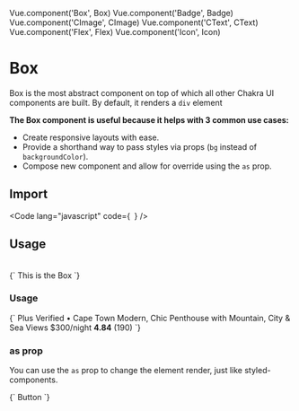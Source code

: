 Vue.component('Box', Box)
Vue.component('Badge', Badge)
Vue.component('CImage', CImage)
Vue.component('CText', CText)
Vue.component('Flex', Flex)
Vue.component('Icon', Icon)

# Box

Box is the most abstract component on top of which all other Chakra UI
components are built. By default, it renders a `div` element

**The Box component is useful because it helps with 3 common use cases:**

- Create responsive layouts with ease.
- Provide a shorthand way to pass styles via props (`bg` instead of `backgroundColor`).
- Compose new component and allow for override using the `as` prop.

## Import

<Code lang="javascript" code={`
`} />

## Usage

<br />
<LiveEditor>{`
<Box background-color="vue.600" w="100%" p="4" color="white">
    This is the Box
</Box>
`}
</LiveEditor>

### Usage

<LiveEditor>
{`
<Box w="300px" shadow="md" rounded="lg" p="5">
    <CImage rounded="md" src="https://bit.ly/2k1H1t6"/>
    <Flex align="baseline" mt="2">
    <Badge variantColor="pink">Plus</Badge>
    <CText
        ml="2"
        textTransform="uppercase"
        fontSize="sm"
        fontWeight="bold"
        color="pink.800"
    >
    Verified &bull; Cape Town
    </CText>
    </Flex>
    <CText mt="2" fontSize="xl" fontWeight="semibold" lineHeight="short">
    Modern, Chic Penthouse with Mountain, City & Sea Views
    </CText>
    <CText mt="2">$300/night</CText>
    <Flex mt="2" align="center">
    <Icon name="star" color="orange.400" />
    <Icon name="star" color="orange.400" />
    <Icon name="star" color="orange.400" />
    <CText ml="1" fontSize="sm"><b>4.84</b> (190)</CText>
    </Flex>
</Box>
`}
</LiveEditor>


### as prop

You can use the `as` prop to change the element render, just like
styled-components.

<LiveEditor>
{`
<Box as="button" rounded="md" bg="tomato" color="white" :px="4" :h="8">
    Button
</Box>
`}
</LiveEditor>
